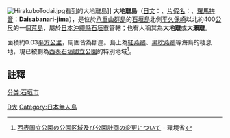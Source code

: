 {{noteTA
|1=zh-hans:千米; zh-hant:公里;
|2=zh-hans:米; zh-hant:公尺;
}}
[[File:HirakuboTodai.jpg|thumb]]看到的大地離島]]
'''大地離島'''（[[日文|日文]]：'''{{lang|ja|大地離島}}'''、[[片假名|片假名]]：'''{{lang|ja|だいちばなりじま}}'''、[[日語羅馬字|羅馬拼音]]：''' Daisabanari-jima'''），是位於[[八重山群島|八重山群島]]的[[石垣島|石垣島]]北側[[平久保崎|平久保崎]]以北約400[[公尺|公尺]]的一個[[荒島|荒島]]，屬於[[日本|日本]][[沖繩縣|沖繩縣]][[石垣市|石垣市]]管轄；也有人稱其為'''大地離'''或'''大瀨離'''。

面積約0.03[[平方公里|平方公里]]，周圍皆為斷崖。島上為[[紅燕鷗|紅燕鷗]]、[[黑枕燕鷗|黑枕燕鷗]]等海鳥的棲息地，現已被劃為[[西表石垣國立公園|西表石垣國立公園]]的特別地域<ref>[http://www.env.go.jp/press/file_view.php?serial=9387&hou_id=8211 西表国立公園の公園区域及び公園計画の変更について] {{Wayback|url=http://www.env.go.jp/press/file_view.php?serial=9387&hou_id=8211 |date=20161019092921 }} - 環境省</ref>。

==註釋==
{{Reflist}}

{{八重山群島}}

[[Category:八重山群島|D大]]
[[Category:日本無人島|Category:日本無人島]]
[[分类:石垣市|分类:石垣市]]